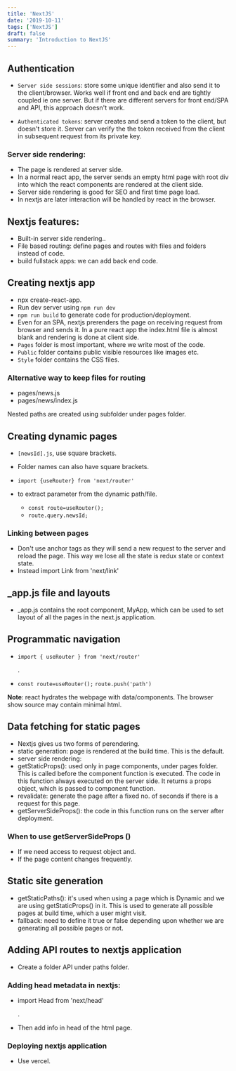 ```yaml
---
title: 'NextJS'
date: '2019-10-11'
tags: ['NextJS']
draft: false
summary: 'Introduction to NextJS'
---
```


## Authentication

- `Server side sessions`: store some unique identifier and also send it to the client/browser. Works well if front end and back end are tightly coupled ie one server. But if there are different servers for front end/SPA and API, this approach doesn't work.

- `Authenticated tokens`: server creates and send a token to the client, but doesn't store it. Server can verify the the token received from the client in subsequent request from its private key.

### Server side rendering:

- The page is rendered at server side.
- In a normal react app, the server sends an empty html page with root div into which the react components are rendered at the client side.
- Server side rendering is good for SEO and first time page load.
- In nextjs are later interaction will be handled by react in the browser.

## Nextjs features:

- Built-in server side rendering..
- File based routing: define pages and routes with files and folders instead of code.
- build fullstack apps: we can add back end code.

## Creating nextjs app

- npx create-react-app.
- Run dev server using `npm run dev`
- `npm run build` to generate code for production/deployment.
- Even for an SPA, nextjs prerenders the page on receiving request from browser and sends it. In a pure react app the index.html file is almost blank and rendering is done at client side.
- `Pages` folder is most important, where we write most of the code.
- `Public` folder contains public visible resources like images etc.
- `Style` folder contains the CSS files.

### Alternative way to keep files for routing

- pages/news.js
- pages/news/index.js

Nested paths are created using subfolder under pages folder.

## Creating dynamic pages

- `[newsId].js`, use square brackets.
- Folder names can also have square brackets.
- `import {useRouter} from 'next/router'`

- to extract parameter from the dynamic path/file.
  - `const route=useRouter();`
  - `route.query.newsId;`

### Linking between pages

- Don't use anchor tags as they will send a new request to the server and reload the page. This way we lose all the state is redux state or context state.
- Instead import Link from 'next/link'

## \_app.js file and layouts

- \_app.js contains the root component, MyApp, which can be used to set layout of all the pages in the next.js application.

## Programmatic navigation

- `import { useRouter } from 'next/router'`

  .

- `const route=useRouter();`
  `route.push('path')`

**Note**: react hydrates the webpage with data/components. The browser show source may contain minimal html.

## Data fetching for static pages

- Nextjs gives us two forms of perendering.
- static generation: page is rendered at the build time. This is the default.
- server side rendering:
- getStaticProps(): used only in page components, under pages folder. This is called before the component function is executed. The code in this function always executed on the server side. It returns a props object, which is passed to component function.
- revalidate: generate the page after a fixed no. of seconds if there is a request for this page.
- getServerSideProps(): the code in this function runs on the server after deployment.

### When to use getServerSideProps ()

- If we need access to request object and.
- If the page content changes frequently.

## Static site generation

- getStaticPaths(): it's used when using a page which is Dynamic and we are using getStaticProps() in it. This is used to generate all possible pages at build time, which a user might visit.
- fallback: need to define it true or false depending upon whether we are generating all possible pages or not.

## Adding API routes to nextjs application

- Create a folder API under paths folder.

### Adding head metadata in nextjs:

- import Head from 'next/head'

  .

- Then add info in head of the html page.

### Deploying nextjs application

- Use vercel.

